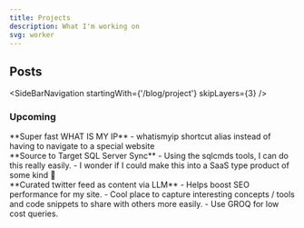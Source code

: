 ```yaml
---
title: Projects
description: What I'm working on
svg: worker
---
```


## Posts
<SideBarNavigation startingWith={'/blog/project'} skipLayers={3} />

### Upcoming

<articles>
<article>
**Super fast WHAT IS MY IP**
- whatismyip shortcut alias instead of having to navigate to a special website
</article>

<article>
**Source to Target SQL Server Sync**
- Using the sqlcmds tools, I can do this really easily.
- I wonder if I could make this into a SaaS type product of some kind 🤔
</article>

<article>
**Curated twitter feed as content via LLM**
- Helps boost SEO performance for my site.
- Cool place to capture interesting concepts / tools and code snippets to share with others more easily.
- Use GROQ for low cost queries.
</article>
</articles>



